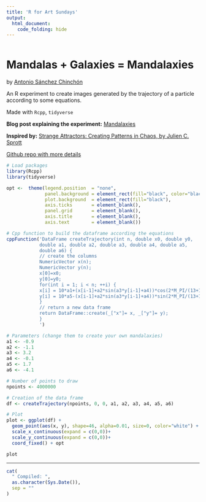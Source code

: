 ```yaml
---
title: 'R for Art Sundays'
output: 
  html_document:
    code_folding: hide
---
```


```r
```

# Mandalas + Galaxies = Mandalaxies

by [Antonio Sánchez Chinchón](https://twitter.com/aschinchon)

An R experiment to create images generated by the trajectory of a particle according to some equations.

Made with `Rcpp`, `tidyverse`


**Blog post explaining the experiment:** [Mandalaxies](https://fronkonstin.com/2019/02/01/mandalaxies/)

**Inspired by:** [Strange Attractors: Creating Patterns in Chaos, by Julien C. Sprott](http://sprott.physics.wisc.edu/sa.htm)

[Github repo with more details](https://github.com/aschinchon/mandalaxies/)


```r

# Load packages
library(Rcpp)
library(tidyverse)

opt <-  theme(legend.position  = "none",
              panel.background = element_rect(fill="black", color="black"),
              plot.background  = element_rect(fill="black"),
              axis.ticks       = element_blank(),
              panel.grid       = element_blank(),
              axis.title       = element_blank(),
              axis.text        = element_blank())

# Cpp function to build the dataframe according the equations
cppFunction('DataFrame createTrajectory(int n, double x0, double y0, 
            double a1, double a2, double a3, double a4, double a5, 
            double a6) {
            // create the columns
            NumericVector x(n);
            NumericVector y(n);
            x[0]=x0;
            y[0]=y0;
            for(int i = 1; i < n; ++i) {
            x[i] = 10*a1+(x[i-1]+a2*sin(a3*y[i-1]+a4))*cos(2*M_PI/(13+10*a6))+y[i-1]*sin(2*M_PI/(13+10*a6));
            y[i] = 10*a5-(x[i-1]+a2*sin(a3*y[i-1]+a4))*sin(2*M_PI/(13+10*a6))+y[i-1]*cos(2*M_PI/(13+10*a6));
            }
            // return a new data frame
            return DataFrame::create(_["x"]= x, _["y"]= y);
            }
            ')

# Parameters (change them to create your own mandalaxies)
a1 <- -0.9
a2 <- -1.1
a3 <- 3.2
a4 <- -0.1
a5 <- 1.7
a6 <- -4.1

# Number of points to draw
npoints <- 4000000

# Creation of the data frame
df <- createTrajectory(npoints, 0, 0, a1, a2, a3, a4, a5, a6)  

# Plot
plot <- ggplot(df) +
  geom_point(aes(x, y), shape=46, alpha=0.01, size=0, color="white") +
  scale_x_continuous(expand = c(0,0))+
  scale_y_continuous(expand = c(0,0))+
  coord_fixed() + opt

plot

```



-----


```r

cat(
  " Compiled: ",
  as.character(Sys.Date()),
  sep = ""
)
```
